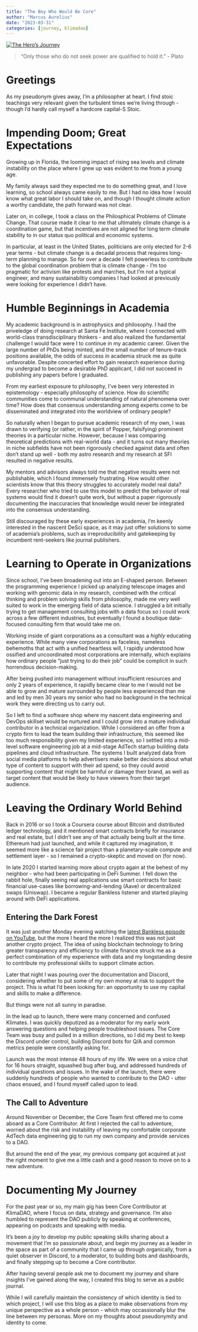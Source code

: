 ```yaml
---
title: "The Boy Who Would Be Core"
author: "Marcus Aurelius"
date: "2023-03-31"
categories: [journey, klimadao]
---
```


[![The Hero's Journey](https://upload.wikimedia.org/wikipedia/commons/thumb/1/1b/Heroesjourney.svg/300px-Heroesjourney.svg.png)](https://en.wikipedia.org/wiki/Hero%27s_journey)

> "Only those who do not seek power are qualified to hold it." - Plato

# Greetings

As my pseudonym gives away, I'm a philosopher at heart.
I find stoic teachings very relevant given the turbulent times we're living
through - though I'd hardly call myself a hardcore capital-S Stoic.

# Impending Doom; Great Expectations

Growing up in Florida, the looming impact of rising sea levels and climate instability on the place where I grew up was evident to me from a young age.

My family always said they expected me to do something great, and I love learning,
so school always came easily to me. But I had no idea how I would know what
great labor I should take on, and though I thought climate action a worthy
candidate, the path forward was not clear.

Later on, in college, I took a class on the Philosphical Problems of Climate Change. That course made it clear to me that ultimately climate change is a coordination game, but that incentives are not aligned for long term climate stability to in our status quo political and economic systems.

In particular, at least in the United States, politicians are only elected for 2-6 year terms - but climate change is a decadal process that requires long-term planning to manage. So for over a decade I felt powerless to contribute to the global coordination problem that is climate change - I'm too pragmatic for activism like protests and marches, but I'm not a typical engineer, and many sustainabiltiy companies I had looked at previously were looking for experience I didn't have.

# Humble Beginnings in Academia

My academic background is in astrophysics and philosophy. I had the priveledge of doing research at Santa Fe Institute, where I connected with world-class transdisciplinary thinkers - and also realized the fundamental challenge I would face were I to continue in my academic career. Given the large number of PhDs being minted, and the small number of tenure-track positions available, the odds of success in academia struck me as quite unfavorable. Despite concerted effort to gain research experience during my undergrad to become a desirable PhD applicant, I did not succeed in publishing any papers before I graduated.

From my earliest exposure to philosophy, I've been very interested in epistemology - especially philosophy of science. How do scientific communities come to communal understanding of natural phenomena over time? How does that consensus understanding among experts come to be disseminated and integrated into the worldview of ordinary people?

So naturally when I began to pursue academic research of my own, I was drawn to verifying (or rather, in the spirit of Popper, falsifying) prominent theories in a particular niche. However, because I was comparing theoretical predictions with real-world data - and it turns out many theories in niche subfields have not been rigorously checked against data and often don't stand up well - both my astro research and my research at SFI resulted in negative results.

My mentors and advisors always told me that negative results were not publishable, which I found immensely frustrating. How would other scientists know that this theory struggles to accurately model real data? Every researcher who tried to use this model to predict the behavior of real systems would find it doesn't quite work, but without a paper rigorously documenting the inaccuracies that knowledge would never be integrated into the consensus understanding.

Still discouraged by these early experiences in academia, I'm keenly interested in the nascent DeSci space, as it may just offer solutions to some of academia's problems, such as irreproducibility and gatekeeping by incumbent rent-seekers like journal publishers.

# Learning to Operate in Organizations

Since school, I've been broadening out into an E-shaped person. Between the programming experience I picked up analyzing telescope images and working with genomic data in my research, combined with the critical thinking and problem solving skills from philosophy, made me very well suited to work in the emerging field of data science. I struggled a bit initially trying to get management consulting jobs with a data focus so I could work across a few different industries, but eventually I found a boutique data-focused consulting firm that would take me on.

Working inside of giant corporations as a consultant was a _highly_ educating experience. While many view corporations as faceless, nameless behemoths that act with a unified heartless will, I rapidly understood how ossified and uncoordinated most corporations are internally, which explains how ordinary people "just trying to do their job" could be complicit in such horrendous decision-making.

After being pushed into management without insufficient resources and only 2 years of experience, it rapidly became clear to me I would not be able to grow and mature surrounded by people less experienced than me and led by men 30 years my senior who had no background in the technical work they were directing us to carry out.

So I left to find a software shop where my nascent data engineering and DevOps skillset would be nurtured and I could grow into a mature individual contributor in a technical organization. While I considered an offer from a crypto firm to lead the team building their infrastructure, this seemed like too much responsibility given my limited experience, so I settled into a mid-level software engineering job at a mid-stage AdTech startup building data pipelines and cloud infrastructure. The systems I built analyzed data from social media platforms to help advertisers make better decisions about what type of content to support with their ad spend, so they could avoid supporting content that might be harmful or damage their brand, as well as target content that would be likely to have viewers from their target audience.

# Leaving the Ordinary World Behind

Back in 2016 or so I took a Coursera course about Bitcoin and distributed ledger technology, and it mentioned smart contracts briefly for insurance and real estate, but I didn't see any of that actually being built at the time. Ethereum had just launched, and while it captured my imagination, it seemed more like a science fair project than a planetary-scale compute and settlement layer - so I remained a crypto-skeptic and moved on (for now).

In late 2020 I started learning more about crypto again at the behest of my neighbor - who had been participating in DeFi Summer. I fell down the rabbit hole, finally seeing real applications use smart contracts for basic financial use-cases like borrowing-and-lending (Aave) or decentralized swaps (Uniswap). I became a regular Bankless listener and started playing around with DeFi applications.

## Entering the Dark Forest

It was just another Monday evening watching the [latest Bankless episode on YouTube](https://www.youtube.com/watch?v=uM5XX4AwEuI), but
the more I heard the more I realized this was not just another crypto project.
The idea of using blockchain technology to bring greater transparency and efficiency to climate finance struck me as a perfect combination of my experience with data and my longstanding desire to contribute my professional skills to support climate action.

Later that night I was pouring over the documentation and Discord, considering
whether to put some of my own money at risk to support the project. This is what
I'd been looking for: an opportunity to use my capital and skills to make a difference.

But things were not all sunny in paradise.

In the lead up to launch, there were many concerned and confused Klimates. I
was quickly deputized as a moderator for my early work answering questions and helping
people troubleshoot issues. The Core Team was busy and pulled in a million directions,
so I did my best to keep the Discord under control, building Discord bots for Q/A and
common metrics people were constantly asking for.

Launch was the most intense 48 hours of my life. We were on a voice chat for 16 hours straight,
squashed bug after bug, and addressed hundreds of individual questions and
issues. In the wake of the launch, there were suddenly hundreds of people
who wanted to contribute to the DAO - utter chaos ensued, and I found myself
called upon to lead.

## The Call to Adventure

Around November or December, the Core Team first offered me to come aboard as a
Core Contributor. At first I rejected the call to adventure, worried about the
risk and instability of leaving my comfortable corporate AdTech data engineering
gig to run my own company and provide services to a DAO.

But around the end of the year, my previous company got acquired at just the
right moment to give me a little cash and a good reason to move on to a new
adventure.

# Documenting My Journey

For the past year or so, my main gig has been Core Contributor at KlimaDAO, where I focus on data, strategy and governance. I'm also humbled to represent the DAO publicly by speaking at conferences, appearing on podcasts and speaking with media.

It's been a joy to develop my public speaking skills sharing about a movement that I'm so passionate about, and begin my journey as a leader in the space as part of a community that I came up through organically, from a quiet observer in Discord, to a moderator, to building bots and dashboards, and finally stepping up to become a Core contributor.

After having several people ask me to document my journey and share insights
I've gained along the way, I created this blog to serve as a public journal.

While I will carefully maintain the consistency of which identity is tied to which
project, I will use this blog as a place to make observations from my unique
perspective as a whole person - which may occassionally blur the line between
my personas. More on my thoughts about pseudonymity and identity to come.

